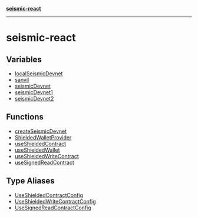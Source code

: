 [**seismic-react**](/seismic-react/README.mdx)

---

# seismic-react

## Variables

- [localSeismicDevnet](/seismic-react/variables/localSeismicDevnet.mdx)
- [sanvil](/seismic-react/variables/sanvil.mdx)
- [seismicDevnet](/seismic-react/variables/seismicDevnet.mdx)
- [seismicDevnet1](/seismic-react/variables/seismicDevnet1.mdx)
- [seismicDevnet2](/seismic-react/variables/seismicDevnet2.mdx)

## Functions

- [createSeismicDevnet](/seismic-react/functions/createSeismicDevnet.mdx)
- [ShieldedWalletProvider](/seismic-react/functions/ShieldedWalletProvider.mdx)
- [useShieldedContract](/seismic-react/functions/useShieldedContract.mdx)
- [useShieldedWallet](/seismic-react/functions/useShieldedWallet.mdx)
- [useShieldedWriteContract](/seismic-react/functions/useShieldedWriteContract.mdx)
- [useSignedReadContract](/seismic-react/functions/useSignedReadContract.mdx)

## Type Aliases

- [UseShieldedContractConfig](/seismic-react/type-aliases/UseShieldedContractConfig.mdx)
- [UseShieldedWriteContractConfig](/seismic-react/type-aliases/UseShieldedWriteContractConfig.mdx)
- [UseSignedReadContractConfig](/seismic-react/type-aliases/UseSignedReadContractConfig.mdx)
